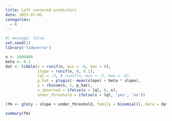 ```yaml
---
title: Left censored predictors
date: 2025-07-01
categories:
  - R
---
```



```r
#| message: false
set.seed(1)
library('tidyverse')

n <- 1000000
beta <- 0.1
dat <- tibble(x = runif(n, min = -6, max = 0),
              slope = runif(n, 0, 0.1),
              lql = -3, # runif(n, min = -5, max = -4),
              p_hat = plogis(- mean(slope) + beta * slope),
              y = rbinom(n, 1, p_hat),
              x_observed = ifelse(x < lql, 0, x), 
              under_threshold = ifelse(x < lql, 'yes', 'no'))

(fm <- glm(y ~ slope + under_threshold, family = binomial(), data = dat))

summary(fm)


```

